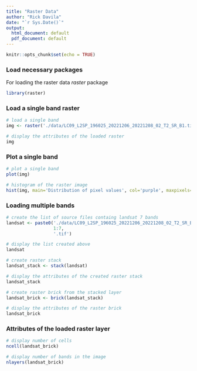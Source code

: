 ```yaml
---
title: "Raster Data"
author: "Rick Davila"
date: "`r Sys.Date()`"
output:
  html_document: default
  pdf_document: default
---
```


```r
knitr::opts_chunk$set(echo = TRUE)
```

### Load necessary packages

For loading the raster data *raster* package

```r
library(raster)
```

### Load a single band raster

```r
# load a single band
img <- raster('./data/LC09_L2SP_196025_20221206_20221208_02_T2_SR_B1.tif')

# display the attributes of the loaded raster
img
```

### Plot a single band

```r
# plot a single band
plot(img)

# histogram of the raster image
hist(img, main='Distribution of pixel values', col='purple', maxpixels=ncell(img))

```

### Loading multiple bands

```r

# create the list of source files containg landsat 7 bands
landsat <- paste0('./data/LC09_L2SP_196025_20221206_20221208_02_T2_SR_B',
                  1:7,
                  '.tif')

# display the list created above
landsat

# create raster stack
landsat_stack <- stack(landsat)

# display the attributes of the created raster stack
landsat_stack

# create raster brick from the stacked layer
landsat_brick <- brick(landsat_stack)

# display the attributes of the raster brick
landsat_brick

```

### Attributes of the loaded raster layer

```r
# display number of cells
ncell(landsat_brick)

# display number of bands in the image
nlayers(landsat_brick)

```
